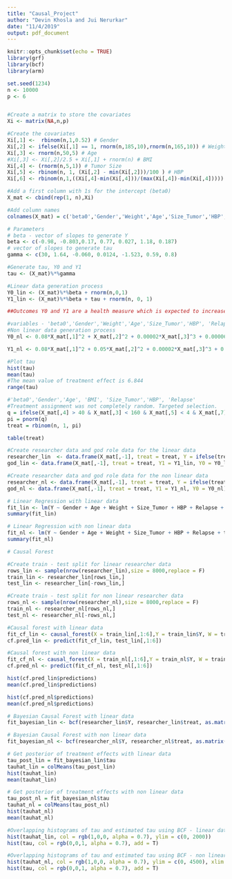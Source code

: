 ```yaml
---
title: "Causal_Project"
author: "Devin Khosla and Jui Nerurkar"
date: "11/4/2019"
output: pdf_document
---
```


```r
knitr::opts_chunk$set(echo = TRUE)
library(grf)
library(bcf)
library(arm)
```

```r
set.seed(1234)
n <- 10000
p <- 6


#Create a matrix to store the covariates
Xi <- matrix(NA,n,p)

#Create the covariates
Xi[,1] <-  rbinom(n,1,0.52) # Gender
Xi[,2] <- ifelse(Xi[,1] == 1, rnorm(n,185,10),rnorm(n,165,10)) # Weight
Xi[,3] <- rnorm(n,50,5) # Age
#Xi[,3] <- Xi[,2]/2.5 + Xi[,1] + rnorm(n) # BMI
Xi[,4] <- (rnorm(n,5,1)) # Tumor Size
Xi[,5] <- rbinom(n, 1, (Xi[,2] - min(Xi[,2]))/100 ) # HBP
Xi[,6] <- rbinom(n,1,((Xi[,4]-min(Xi[,4]))/(max(Xi[,4])-min(Xi[,4])))) # Relapse

```

```r
#Add a first column with 1s for the intercept (beta0)
X_mat <- cbind(rep(1, n),Xi)

#Add column names
colnames(X_mat) = c('beta0','Gender','Weight','Age','Size_Tumor','HBP', 'Relapse')

# Parameters 
# beta - vector of slopes to generate Y
beta <- c(-0.98, -0.803,0.17, 0.77, 0.027, 1.18, 0.187)
# vector of slopes to generate tau
gamma <- c(30, 1.64, -0.060, 0.0124, -1.523, 0.59, 0.8)

#Generate tau, Y0 and Y1
tau <- (X_mat)%*%gamma

```

```r
#Linear data generation process
Y0_lin <- (X_mat)%*%beta + rnorm(n,0,1)
Y1_lin <- (X_mat)%*%beta + tau + rnorm(n, 0, 1)

##Outcomes Y0 and Y1 are a health measure which is expected to increase with treatment.
```

```r
#variables - 'beta0','Gender','Weight','Age','Size_Tumor','HBP', 'Relapse'
#Non linear data generation process
Y0_nl <- 0.08*X_mat[,1]^2 + X_mat[,2]^2 + 0.00002*X_mat[,3]^3 + 0.00006*X_mat[,4]^4 + 0.04*exp(X_mat[,5]) + X_mat[,6]^3 + 0.187*X_mat[,7]^3 + rnorm(n,0,1)

Y1_nl <- 0.08*X_mat[,1]^2 + 0.05*X_mat[,2]^2 + 0.00002*X_mat[,3]^3 + 0.00006*X_mat[,4]^4 + 0.04*exp(X_mat[,5]) + X_mat[,6]^3 + 0.187*X_mat[,7]^3 + rnorm(n,0,1) + tau
```


```r
#Plot tau
hist(tau)
mean(tau)
#The mean value of treatment effect is 6.844
range(tau)
```

```r
#'beta0','Gender','Age', 'BMI', 'Size_Tumor','HBP', 'Relapse'
#Treatment assignment was not completely random. Targeted selection.
q = ifelse(X_mat[,4] > 40 & X_mat[,3] < 160 & X_mat[,5] < 4 & X_mat[,7] == 0, -1, 1)
pi = pnorm(q)
treat = rbinom(n, 1, pi)

table(treat)
```

```r
#Create researcher data and god role data for the linear data
researcher_lin  <- data.frame(X_mat[,-1], treat = treat, Y = ifelse(treat == 1, Y1_lin, Y0_lin))
god_lin <- data.frame(X_mat[,-1], treat = treat, Y1 = Y1_lin, Y0 = Y0_lin)

#Create researcher data and god role data for the non linear data
researcher_nl <- data.frame(X_mat[,-1], treat = treat, Y = ifelse(treat == 1, Y1_nl, Y0_nl))
god_nl <- data.frame(X_mat[,-1], treat = treat, Y1 = Y1_nl, Y0 = Y0_nl)
```


```r
# Linear Regression with linear data
fit_lin <- lm(Y ~ Gender + Age + Weight + Size_Tumor + HBP + Relapse + treat,data = researcher_lin)
summary(fit_lin)
```

```r
# Linear Regression with non linear data
fit_nl <- lm(Y ~ Gender + Age + Weight + Size_Tumor + HBP + Relapse + treat,data = researcher_nl)
summary(fit_nl)
```

```r
# Causal Forest

#Create train - test split for linear researcher data
rows_lin <- sample(nrow(researcher_lin),size = 8000,replace = F)
train_lin <- researcher_lin[rows_lin,]
test_lin <- researcher_lin[-rows_lin,]

#Create train - test split for non linear researcher data
rows_nl <- sample(nrow(researcher_nl),size = 8000,replace = F)
train_nl <- researcher_nl[rows_nl,]
test_nl <- researcher_nl[-rows_nl,]
```

```r
#Causal forest with linear data
fit_cf_lin <- causal_forest(X = train_lin[,1:6],Y = train_lin$Y, W = train_lin$treat)
cf.pred_lin <- predict(fit_cf_lin, test_lin[,1:6])

#Causal forest with non linear data
fit_cf_nl <- causal_forest(X = train_nl[,1:6],Y = train_nl$Y, W = train_nl$treat)
cf.pred_nl <- predict(fit_cf_nl, test_nl[,1:6])
```

```r
hist(cf.pred_lin$predictions)
mean(cf.pred_lin$predictions)

hist(cf.pred_nl$predictions)
mean(cf.pred_nl$predictions)
```

```r
# Bayesian Causal Forest with linear data
fit_bayesian_lin <- bcf(researcher_lin$Y, researcher_lin$treat, as.matrix(researcher_lin[,1:6]), pihat = pi, nburn = 2000, nsim = 2000)

# Bayesian Causal Forest with non linear data
fit_bayesian_nl <- bcf(researcher_nl$Y, researcher_nl$treat, as.matrix(researcher_nl[,1:6]), pihat = pi, nburn = 2000, nsim = 2000)
```


```r
# Get posterior of treatment effects with linear data
tau_post_lin = fit_bayesian_lin$tau
tauhat_lin = colMeans(tau_post_lin)
hist(tauhat_lin)
mean(tauhat_lin)

```

```r
# Get posterior of treatment effects with non linear data
tau_post_nl = fit_bayesian_nl$tau
tauhat_nl = colMeans(tau_post_nl)
hist(tauhat_nl)
mean(tauhat_nl)
```


```r
#Overlapping histograms of tau and estimated tau using BCF - linear data
hist(tauhat_lin, col = rgb(1,0,0, alpha = 0.7), ylim = c(0, 2000))
hist(tau, col = rgb(0,0,1, alpha = 0.7), add = T)

#Overlapping histograms of tau and estimated tau using BCF - non linear data
hist(tauhat_nl, col = rgb(1,0,0, alpha = 0.7), ylim = c(0, 4500), xlim = c(5, 25))
hist(tau, col = rgb(0,0,1, alpha = 0.7), add = T)
```



